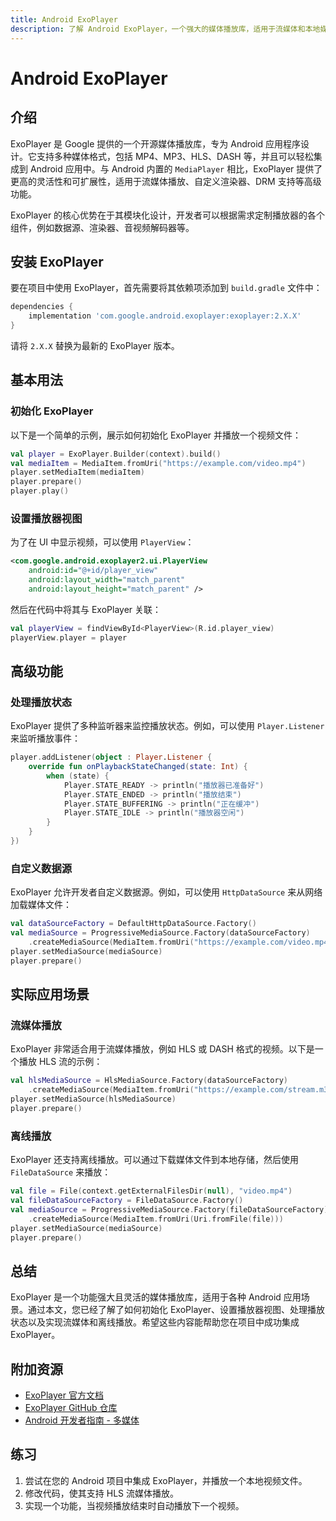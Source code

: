 ```yaml
---
title: Android ExoPlayer
description: 了解 Android ExoPlayer，一个强大的媒体播放库，适用于流媒体和本地媒体播放。本文将从基础概念到实际应用，逐步讲解如何使用 ExoPlayer 构建多媒体播放功能。
---
```


# Android ExoPlayer

## 介绍

ExoPlayer 是 Google 提供的一个开源媒体播放库，专为 Android 应用程序设计。它支持多种媒体格式，包括 MP4、MP3、HLS、DASH 等，并且可以轻松集成到 Android 应用中。与 Android 内置的 `MediaPlayer` 相比，ExoPlayer 提供了更高的灵活性和可扩展性，适用于流媒体播放、自定义渲染器、DRM 支持等高级功能。

ExoPlayer 的核心优势在于其模块化设计，开发者可以根据需求定制播放器的各个组件，例如数据源、渲染器、音视频解码器等。

## 安装 ExoPlayer

要在项目中使用 ExoPlayer，首先需要将其依赖项添加到 `build.gradle` 文件中：

```groovy
dependencies {
    implementation 'com.google.android.exoplayer:exoplayer:2.X.X'
}
```

请将 `2.X.X` 替换为最新的 ExoPlayer 版本。

## 基本用法

### 初始化 ExoPlayer

以下是一个简单的示例，展示如何初始化 ExoPlayer 并播放一个视频文件：

```kotlin
val player = ExoPlayer.Builder(context).build()
val mediaItem = MediaItem.fromUri("https://example.com/video.mp4")
player.setMediaItem(mediaItem)
player.prepare()
player.play()
```

### 设置播放器视图

为了在 UI 中显示视频，可以使用 `PlayerView`：

```xml
<com.google.android.exoplayer2.ui.PlayerView
    android:id="@+id/player_view"
    android:layout_width="match_parent"
    android:layout_height="match_parent" />
```

然后在代码中将其与 ExoPlayer 关联：

```kotlin
val playerView = findViewById<PlayerView>(R.id.player_view)
playerView.player = player
```

## 高级功能

### 处理播放状态

ExoPlayer 提供了多种监听器来监控播放状态。例如，可以使用 `Player.Listener` 来监听播放事件：

```kotlin
player.addListener(object : Player.Listener {
    override fun onPlaybackStateChanged(state: Int) {
        when (state) {
            Player.STATE_READY -> println("播放器已准备好")
            Player.STATE_ENDED -> println("播放结束")
            Player.STATE_BUFFERING -> println("正在缓冲")
            Player.STATE_IDLE -> println("播放器空闲")
        }
    }
})
```

### 自定义数据源

ExoPlayer 允许开发者自定义数据源。例如，可以使用 `HttpDataSource` 来从网络加载媒体文件：

```kotlin
val dataSourceFactory = DefaultHttpDataSource.Factory()
val mediaSource = ProgressiveMediaSource.Factory(dataSourceFactory)
    .createMediaSource(MediaItem.fromUri("https://example.com/video.mp4"))
player.setMediaSource(mediaSource)
player.prepare()
```

## 实际应用场景

### 流媒体播放

ExoPlayer 非常适合用于流媒体播放，例如 HLS 或 DASH 格式的视频。以下是一个播放 HLS 流的示例：

```kotlin
val hlsMediaSource = HlsMediaSource.Factory(dataSourceFactory)
    .createMediaSource(MediaItem.fromUri("https://example.com/stream.m3u8"))
player.setMediaSource(hlsMediaSource)
player.prepare()
```

### 离线播放

ExoPlayer 还支持离线播放。可以通过下载媒体文件到本地存储，然后使用 `FileDataSource` 来播放：

```kotlin
val file = File(context.getExternalFilesDir(null), "video.mp4")
val fileDataSourceFactory = FileDataSource.Factory()
val mediaSource = ProgressiveMediaSource.Factory(fileDataSourceFactory)
    .createMediaSource(MediaItem.fromUri(Uri.fromFile(file)))
player.setMediaSource(mediaSource)
player.prepare()
```

## 总结

ExoPlayer 是一个功能强大且灵活的媒体播放库，适用于各种 Android 应用场景。通过本文，您已经了解了如何初始化 ExoPlayer、设置播放器视图、处理播放状态以及实现流媒体和离线播放。希望这些内容能帮助您在项目中成功集成 ExoPlayer。

## 附加资源

- [ExoPlayer 官方文档](https://exoplayer.dev/guide.html)
- [ExoPlayer GitHub 仓库](https://github.com/google/ExoPlayer)
- [Android 开发者指南 - 多媒体](https://developer.android.com/guide/topics/media)

## 练习

1. 尝试在您的 Android 项目中集成 ExoPlayer，并播放一个本地视频文件。
2. 修改代码，使其支持 HLS 流媒体播放。
3. 实现一个功能，当视频播放结束时自动播放下一个视频。
